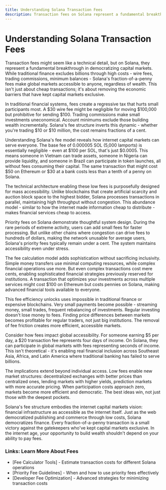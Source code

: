 ```yaml
---
title: Understanding Solana Transaction Fees
description: Transaction fees on Solana represent a fundamental breakthrough in democratizing capital markets - making global financial access available to anyone regardless of wealth.
---
```


# Understanding Solana Transaction Fees

Transaction fees might seem like a technical detail, but on Solana, they represent a fundamental breakthrough in democratizing capital markets. While traditional finance excludes billions through high costs - wire fees, trading commissions, minimum balances - Solana's fraction-of-a-penny fees make global markets accessible to anyone, regardless of wealth. This isn't just about cheap transactions; it's about removing the economic barriers that have kept capital markets exclusive.

In traditional financial systems, fees create a regressive tax that hurts small participants most. A $30 wire fee might be negligible for moving $100,000 but prohibitive for sending $100. Trading commissions make small investments uneconomical. Account minimums exclude those building wealth incrementally. Solana's fee structure inverts this dynamic - whether you're trading $10 or $10 million, the cost remains fractions of a cent.

Understanding Solana's fee model reveals how internet capital markets can serve everyone. The base fee of 0.000005 SOL (5,000 lamports) is essentially negligible - even at $100 per SOL, that's just $0.0005. This means someone in Vietnam can trade assets, someone in Nigeria can provide liquidity, and someone in Brazil can participate in token launches, all without fees consuming their capital. The same transaction that might cost $50 on Ethereum or $30 at a bank costs less than a tenth of a penny on Solana.

The technical architecture enabling these low fees is purposefully designed for mass accessibility. Unlike blockchains that create artificial scarcity and auction block space to the highest bidder, Solana processes transactions in parallel, maintaining high throughput without congestion. This abundance model - similar to how the internet made information cheap to distribute - makes financial services cheap to access.

Priority fees on Solana demonstrate thoughtful system design. During the rare periods of extreme activity, users can add small fees for faster processing. But unlike other chains where congestion can drive fees to hundreds of dollars, making the network unusable for average users, Solana's priority fees typically remain under a cent. The system maintains accessibility even under stress.

The fee calculation model adds sophistication without sacrificing inclusivity. Simple money transfers use minimal computing resources, while complex financial operations use more. But even complex transactions cost mere cents, enabling sophisticated financial strategies previously reserved for institutions. A transaction that optimizes your investments across multiple services might cost $100 on Ethereum but costs pennies on Solana, making advanced financial tools available to everyone.

This fee efficiency unlocks uses impossible in traditional finance or expensive blockchains. Very small payments become possible - streaming money, small trades, frequent rebalancing of investments. Regular investing doesn't lose money to fees. Finding price differences between markets becomes profitable for regular traders, not just big institutions. The removal of fee friction creates more efficient, accessible markets.

Consider how fees impact global accessibility. For someone earning $5 per day, a $20 transaction fee represents four days of income. On Solana, they can participate in global markets with fees representing seconds of income. This isn't theoretical - it's enabling real financial inclusion across Southeast Asia, Africa, and Latin America where traditional banking has failed to serve billions.

The implications extend beyond individual access. Low fees enable new market structures: decentralized exchanges with better prices than centralized ones, lending markets with higher yields, prediction markets with more accurate pricing. When participation costs approach zero, markets become more efficient and democratic. The best ideas win, not just those with the deepest pockets.

Solana's fee structure embodies the internet capital markets vision: financial infrastructure as accessible as the internet itself. Just as the web democratized publishing and commerce through low costs, Solana democratizes finance. Every fraction-of-a-penny transaction is a small victory against the gatekeepers who've kept capital markets exclusive. In the internet age, your opportunity to build wealth shouldn't depend on your ability to pay fees.

### Links: Learn More About Fees
- [Fee Calculator Tools] - Estimate transaction costs for different Solana operations
- [Priority Fee Guidelines] - When and how to use priority fees effectively
- [Developer Fee Optimization] - Advanced strategies for minimizing transaction costs
